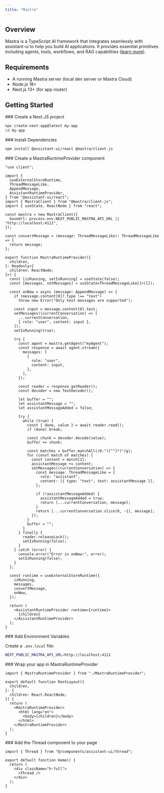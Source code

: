 ```yaml
---
title: "Mastra"
---
```


## Overview

Mastra is a TypeScript AI framework that integrates seamlessly with assistant-ui to help you build AI applications. It provides essential primitives including agents, tools, workflows, and RAG capabilities ([learn more](https://mastra.ai/docs)).

## Requirements

- A running Mastra server (local dev server or Mastra Cloud)
- Node.js 18+
- Next.js 13+ (for app router)

## Getting Started


<Steps>
  <Step>
  ### Create a Next.JS project

```sh
npx create-next-app@latest my-app
cd my-app
```

  </Step>

  <Step>
  ### Install Dependencies

```sh npm2yarn
npm install @assistant-ui/react @mastra/client-js
```

  </Step>

  <Step>
  ### Create a MastraRuntimeProvider component

```tsx title="@/app/MastraRuntimeProvider.tsx"
"use client";

import {
  useExternalStoreRuntime,
  ThreadMessageLike,
  AppendMessage,
  AssistantRuntimeProvider,
} from "@assistant-ui/react";
import { MastraClient } from "@mastra/client-js";
import { useState, ReactNode } from "react";

const mastra = new MastraClient({
  baseUrl: process.env.NEXT_PUBLIC_MASTRA_API_URL || "http://localhost:4111",
});

const convertMessage = (message: ThreadMessageLike): ThreadMessageLike => {
  return message;
};

export function MastraRuntimeProvider({
  children,
}: Readonly<{
  children: ReactNode;
}>) {
  const [isRunning, setIsRunning] = useState(false);
  const [messages, setMessages] = useState<ThreadMessageLike[]>([]);

  const onNew = async (message: AppendMessage) => {
    if (message.content[0]?.type !== "text")
      throw new Error("Only text messages are supported");

    const input = message.content[0].text;
    setMessages((currentConversation) => [
      ...currentConversation,
      { role: "user", content: input },
    ]);
    setIsRunning(true);

    try {
      const agent = mastra.getAgent("myAgent");
      const response = await agent.stream({
        messages: [
          {
            role: "user",
            content: input,
          },
        ],
      });

      const reader = response.getReader();
      const decoder = new TextDecoder();

      let buffer = "";
      let assistantMessage = "";
      let assistantMessageAdded = false;

      try {
        while (true) {
          const { done, value } = await reader.read();
          if (done) break;

          const chunk = decoder.decode(value);
          buffer += chunk;

          const matches = buffer.matchAll(/0:"([^"]*)"/g);
          for (const match of matches) {
            const content = match[1];
            assistantMessage += content;
            setMessages((currentConversation) => {
              const message: ThreadMessageLike = {
                role: "assistant",
                content: [{ type: "text", text: assistantMessage }],
              };

              if (!assistantMessageAdded) {
                assistantMessageAdded = true;
                return [...currentConversation, message];
              }
              return [...currentConversation.slice(0, -1), message];
            });
          }
          buffer = "";
        }
      } finally {
        reader.releaseLock();
        setIsRunning(false);
      }
    } catch (error) {
      console.error("Error in onNew:", error);
      setIsRunning(false);
    }
  };

  const runtime = useExternalStoreRuntime({
    isRunning,
    messages,
    convertMessage,
    onNew,
  });

  return (
    <AssistantRuntimeProvider runtime={runtime}>
      {children}
    </AssistantRuntimeProvider>
  );
}
```

  </Step>

  <Step>
  ### Add Environment Variables

Create a `.env.local` file:

```sh title=".env.local"
NEXT_PUBLIC_MASTRA_API_URL=http://localhost:4111
```

  </Step>

  <Step>
  ### Wrap your app in MastraRuntimeProvider

```tsx title="@/app/layout.tsx"
import { MastraRuntimeProvider } from "./MastraRuntimeProvider";

export default function RootLayout({
  children,
}: {
  children: React.ReactNode;
}) {
  return (
    <MastraRuntimeProvider>
      <html lang="en">
        <body>{children}</body>
      </html>
    </MastraRuntimeProvider>
  );
}
```

  </Step>

  <Step>
  ### Add the Thread component to your page

```tsx title="@/app/page.tsx"
import { Thread } from "@/components/assistant-ui/thread";

export default function Home() {
  return (
    <div className="h-full">
      <Thread />
    </div>
  );
}
```

  </Step>
</Steps>
